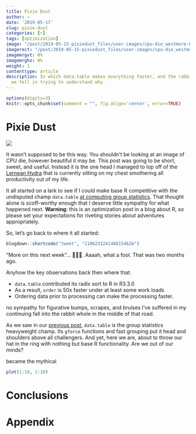 ```yaml
---
title: Pixie Dust
author: ~
date: '2019-05-17'
slug: pixie-dust
categories: [r]
tags: [optimization]
image: "/post/2019-05-15-pixiedust_files/user-images/cpu-die_westmere-6core_edited.jpg"
imagerect: "/post/2019-05-15-pixiedust_files/user-images/cpu-die_westmere-6core_small.jpg"
imagemrgvt: 0%
imagemrghz: 0%
weight: 1
contenttype: article
description: In which data.table makes everything faster, and the rabbit whole
  we fell in trying to understand why.
---
```


```r
options(digits=3)
knitr::opts_chunk$set(comment = "", fig.align='center', error=TRUE)
```

# Pixie Dust

<!-- this needs to become a shortcode -->
<img
  id='front-img' 
  src= "/post/2019-05-17-pixie-dust_files/user-imgs/cpu-die_westmere-6core_edited.jpg"
  class='post-inset-image'
/>

It wasn't supposed to be this way.  You shouldn't be looking at an image of CPU
die, however beautiful it may be.  This post was going to be short, sweet, and
useful.  Instead it is the one head I managed to lop off of the [Lernean
Hydra][51] that is currently sitting on my chest smothering all productivity out
of my life.

It all started on a lark to see if I could make base R competitive with the
undisputed champ `data.table` [at computing group statistics][21].  That thought
alone is scoff-worthy enough that I deserve little sympathy for what happened
next.  **Warning**: this is an optimization post in a blog about R, so please
set your expectations for riveting stories about adventures appropriately.

So, let's go back to where it all started:

```r
blogdown::shortcode("tweet", "1106231241488154626")
```

"More on this next week"... &#x1f923;&#x1f923;&#x1f923;.  Aaaah, what a fool.
That was two months ago.

Anyhow the key observations back then where that:

* `data.table` contributed its radix sort to R in R3.3.0
* As a result, `order` is 50x faster under at least some work loads
* Ordering data prior to processing can make the processing faster.



no sympathy for figurative bumps,
scrapes, and bruises I've suffered in my continuing fall into the rabbit whole
in the middle of that road.

As we saw in our [previous post ][21], `data.table` is the group statistics
heavyweight champ.  Its `gforce` functions and fast grouping put it head and
shoulders above all challengers. And yet, here we are, about to throw our hat in
the ring with nothing but base R functionality.  Are we out of our minds?


became
the mythical 



```r
plot(1:10, 1:10)
```


# Conclusions

<!-- this needs to become a shortcode -->
<!-- this is populated by JS in feedback.html partial -->
<div id='feedback-cont'></div>

# Appendix

[^adventure]: 
Don't expect some
grand fascinating 

[21]: /2019/02/24/a-strategy-for-faster-group-statisitics/
[51]: https://en.wikipedia.org/wiki/Lernaean_Hydra
